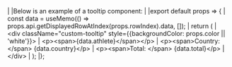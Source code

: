 <framework-specific-section frameworks="react">
|
|Below is an example of a tooltip component:
|
</framework-specific-section>

<framework-specific-section frameworks="react">
<snippet transform={false} language="jsx">
|export default props => {
|    const data = useMemo(() => props.api.getDisplayedRowAtIndex(props.rowIndex).data, []);
|    return (
|        &lt;div className="custom-tooltip" style={{backgroundColor: props.color || 'white'}}>
|            &lt;p>&lt;span>{data.athlete}&lt;/span>&lt;/p>
|            &lt;p>&lt;span>Country: &lt;/span> {data.country}&lt;/p>
|            &lt;p>&lt;span>Total: &lt;/span> {data.total}&lt;/p>
|        &lt;/div>
|    );
|};
</snippet>
</framework-specific-section>
